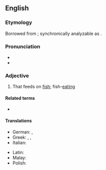==English==

===Etymology===
Borrowed from {{bor|en|la|piscivorus}}; synchronically analyzable as {{af|en|piscivore|-ous}}.

===Pronunciation===
* {{IPA|en|/pɪˈsɪvəɹəs/}}<!-- generated by [[Template:X2IPA]] -->
* {{hyph|en|pis|civ|o|rous}}

===Adjective===
{{en-adj}}

# {{lb|en|chiefly|of birds}} That feeds on [[fish]]; fish-[[eating]]
#: {{syn|en|ichthyophagous|pisciphagous|t2=rare}}

====Related terms====
* {{l|en|piscivore}}

====Translations====
{{trans-top|fish}}
* German: {{t+|de|fischfressend}}, {{t|de|piscivor}}
* Greek: {{t+|el|ιχθυοβόρος|sc=Grek}}, {{t+|el|ιχθυοφάγος|sc=Grek}}, {{t+|el|ψαροφάγος|sc=Grek}}
* Italian: {{t|it|piscivoro}}
{{trans-mid}}
* Latin: {{t|la|piscivorus}}
* Malay: {{t|ms|pisivor}}
* Polish: {{t|pl|rybożerny|m}}
{{trans-bottom}}